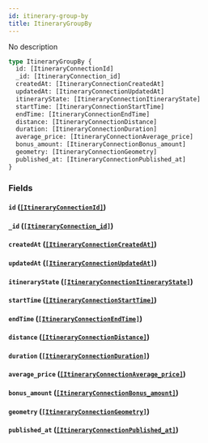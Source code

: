 ```yaml
---
id: itinerary-group-by
title: ItineraryGroupBy
---
```


No description

```graphql
type ItineraryGroupBy {
  id: [ItineraryConnectionId]
  _id: [ItineraryConnection_id]
  createdAt: [ItineraryConnectionCreatedAt]
  updatedAt: [ItineraryConnectionUpdatedAt]
  itineraryState: [ItineraryConnectionItineraryState]
  startTime: [ItineraryConnectionStartTime]
  endTime: [ItineraryConnectionEndTime]
  distance: [ItineraryConnectionDistance]
  duration: [ItineraryConnectionDuration]
  average_price: [ItineraryConnectionAverage_price]
  bonus_amount: [ItineraryConnectionBonus_amount]
  geometry: [ItineraryConnectionGeometry]
  published_at: [ItineraryConnectionPublished_at]
}
```

### Fields

#### `id` ([`[ItineraryConnectionId]`](/v1/objects/itinerary-connection-id))

#### `_id` ([`[ItineraryConnection_id]`](/v1/objects/itinerary-connection-id))

#### `createdAt` ([`[ItineraryConnectionCreatedAt]`](/v1/objects/itinerary-connection-created-at))

#### `updatedAt` ([`[ItineraryConnectionUpdatedAt]`](/v1/objects/itinerary-connection-updated-at))

#### `itineraryState` ([`[ItineraryConnectionItineraryState]`](/v1/objects/itinerary-connection-itinerary-state))

#### `startTime` ([`[ItineraryConnectionStartTime]`](/v1/objects/itinerary-connection-start-time))

#### `endTime` ([`[ItineraryConnectionEndTime]`](/v1/objects/itinerary-connection-end-time))

#### `distance` ([`[ItineraryConnectionDistance]`](/v1/objects/itinerary-connection-distance))

#### `duration` ([`[ItineraryConnectionDuration]`](/v1/objects/itinerary-connection-duration))

#### `average_price` ([`[ItineraryConnectionAverage_price]`](/v1/objects/itinerary-connection-average-price))

#### `bonus_amount` ([`[ItineraryConnectionBonus_amount]`](/v1/objects/itinerary-connection-bonus-amount))

#### `geometry` ([`[ItineraryConnectionGeometry]`](/v1/objects/itinerary-connection-geometry))

#### `published_at` ([`[ItineraryConnectionPublished_at]`](/v1/objects/itinerary-connection-published-at))
